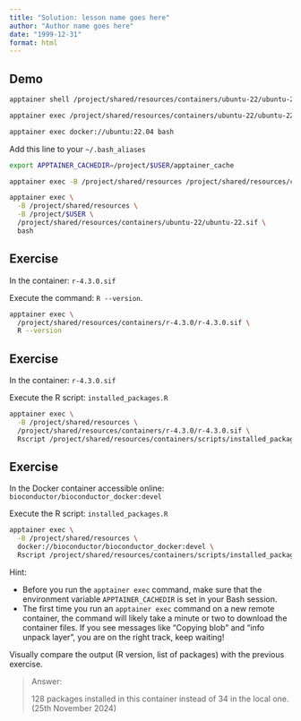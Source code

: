 ```yaml
---
title: "Solution: lesson name goes here"
author: "Author name goes here"
date: "1999-12-31"
format: html
---
```


## Demo

```bash
apptainer shell /project/shared/resources/containers/ubuntu-22/ubuntu-22.sif
```

```bash
apptainer exec /project/shared/resources/containers/ubuntu-22/ubuntu-22.sif bash
```

```bash
apptainer exec docker://ubuntu:22.04 bash
```

Add this line to your `~/.bash_aliases`

```bash
export APPTAINER_CACHEDIR=/project/$USER/apptainer_cache
```

```bash
apptainer exec -B /project/shared/resources /project/shared/resources/containers/ubuntu-22/ubuntu-22.sif bash 
```

```bash
apptainer exec \
  -B /project/shared/resources \
  -B /project/$USER \
  /project/shared/resources/containers/ubuntu-22/ubuntu-22.sif \
  bash 
```

## Exercise

In the container: `r-4.3.0.sif`

Execute the command: `R --version`.

```bash
apptainer exec \
  /project/shared/resources/containers/r-4.3.0/r-4.3.0.sif \
  R --version 
```

## Exercise

In the container: `r-4.3.0.sif`

Execute the R script: `installed_packages.R`

```bash
apptainer exec \
  -B /project/shared/resources \
  /project/shared/resources/containers/r-4.3.0/r-4.3.0.sif \
  Rscript /project/shared/resources/containers/scripts/installed_packages.R
```

## Exercise

In the Docker container accessible online: `bioconductor/bioconductor_docker:devel`

Execute the R script: `installed_packages.R`

```bash
apptainer exec \
  -B /project/shared/resources \
  docker://bioconductor/bioconductor_docker:devel \
  Rscript /project/shared/resources/containers/scripts/installed_packages.R
```

Hint:

- Before you run the `apptainer exec` command,
  make sure that the environment variable `APPTAINER_CACHEDIR` is set in your Bash session.
- The first time you run an `apptainer exec` command on a new remote container,
  the command will likely take a minute or two to download the container files.
  If you see messages like "Copying blob" and "info unpack layer",
  you are on the right track, keep waiting!

Visually compare the output (R version, list of packages) with the previous exercise.

> Answer:
> 
> 128 packages installed in this container instead of 34 in the local one.
> (25th November 2024)
